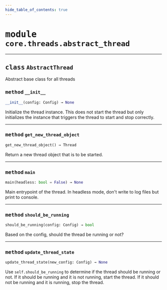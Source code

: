 ```yaml
---
hide_table_of_contents: true
---
```


<!-- markdownlint-disable -->

# <kbd>module</kbd> `core.threads.abstract_thread`






---

## <kbd>class</kbd> `AbstractThread`
Abstract base class for all threads 

### <kbd>method</kbd> `__init__`

```python
__init__(config: Config) → None
```

Initialize the thread instance. This does not start the thread but only initializes the instance that triggers the thread to start and stop correctly. 




---

### <kbd>method</kbd> `get_new_thread_object`

```python
get_new_thread_object() → Thread
```

Return a new thread object that is to be started. 

---

### <kbd>method</kbd> `main`

```python
main(headless: bool = False) → None
```

Main entrypoint of the thread. In headless mode,  don't write to log files but print to console. 

---

### <kbd>method</kbd> `should_be_running`

```python
should_be_running(config: Config) → bool
```

Based on the config, should the thread be running or not? 

---

### <kbd>method</kbd> `update_thread_state`

```python
update_thread_state(new_config: Config) → None
```

Use `self.should_be_running` to determine if the thread should be running or not. If it should be running and it is not running, start the thread. If it should not be running and it is running, stop the thread. 


